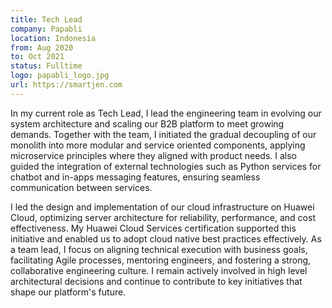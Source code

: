 ```yaml
---
title: Tech Lead
company: Papabli
location: Indonesia
from: Aug 2020
to: Oct 2021
status: Fulltime
logo: papabli_logo.jpg
url: https://smartjen.com
---
```


In my current role as Tech Lead, I lead the engineering team in evolving our system architecture and scaling our B2B platform to meet growing demands. Together with the team, I initiated the gradual decoupling of our monolith into more modular and service oriented components, applying microservice principles where they aligned with product needs. I also guided the integration of external technologies such as Python services for chatbot and in-apps messaging features, ensuring seamless communication between services.

I led the design and implementation of our cloud infrastructure on Huawei Cloud, optimizing server architecture for reliability, performance, and cost effectiveness. My Huawei Cloud Services certification supported this initiative and enabled us to adopt cloud native best practices effectively. As a team lead, I focus on aligning technical execution with business goals, facilitating Agile processes, mentoring engineers, and fostering a strong, collaborative engineering culture. I remain actively involved in high level architectural decisions and continue to contribute to key initiatives that shape our platform's future.